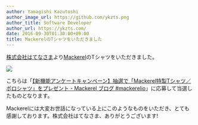 ```yaml
---
author: Yamagishi Kazutoshi
author_image_url: https://github.com/ykzts.png
author_title: Software Developer
author_url: https://ykzts.com/
date: 2016-09-30T01:30:00+09:00
title: MackerelのTシャツをいただきました
---
```


[株式会社はてなさま](http://hatenacorp.jp/)より[Mackerel](https://mackerel.io/ja/)のTシャツをいただきました。

<!--truncate-->

![](./assets/mackerel-t-shirt.jpg)

こちらは「[【新機能アンケートキャンペーン】抽選で「Mackerel特製Tシャツ／ポロシャツ」をプレゼント - Mackerel ブログ #mackerelio](https://mackerel.io/ja/blog/entry/2016/07/27/100000)」に応募して当選したものとなります。

Mackerelには大変お世話になっている上にこのようなものをいただき、とても感謝しております。株式会社はてなさま、ありがとうございます!
